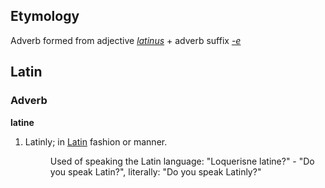 ==Etymology==
Adverb formed from adjective ''[[latinus]]'' + adverb suffix ''[[-e]]''

==Latin==
===Adverb===
'''latine'''

# Latinly; in [[Latin]] fashion or manner.
#: Used of speaking the Latin language: "Loquerisne latine?" - "Do you speak Latin?", literally: "Do you speak Latinly?"